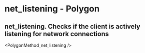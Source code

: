 # net_listening  - Polygon

## net_listening. Checks if the client is actively listening for network connections


<PolygonMethod_net_listening />
